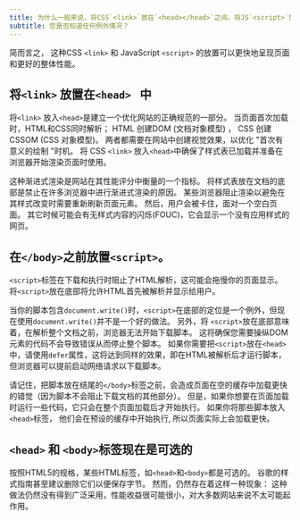 ```yaml
---
title: 为什么一般来说，将CSS`<link>`放在`<head></head>`之间，将JS`<script>`放在`<3>`之前是个好主意？
subtitle: 您是否知道任何例外情况？
---
```


简而言之， 这种CSS `<link>` 和 JavaScript `<script>` 的放置可以更快地呈现页面和更好的整体性能。

## 将`<link>` 放置在`<head> ` 中

将`<link>` 放入`<head>`是建立一个优化网站的正确规范的一部分。 当页面首次加载时，HTML和CSS同时解析； HTML 创建DOM (文档对象模型) ， CSS 创建CSSOM (CSS 对象模型)。 两者都需要在网站中创建视觉效果，以优化 "首次有意义的绘制 "时机。 将 CSS `<link>` 放入`<head>`中确保了样式表已加载并准备在浏览器开始渲染页面时使用。

这种渐进式渲染是网站在其性能评分中衡量的一个指标。 将样式表放在文档的底部是禁止在许多浏览器中进行渐进式渲染的原因。 某些浏览器阻止渲染以避免在其样式改变时需要重新刷新页面元素。 然后，用户会被卡住，面对一个空白页面。 其它时候可能会有无样式内容的闪烁(FOUC)，它会显示一个没有应用样式的网页。

## 在`</body>`之前放置`<script>`。

`<script>`标签在下载和执行时阻止了HTML解析，这可能会拖慢你的页面显示。 将`<script>`放在底部将允许HTML首先被解析并显示给用户。

当你的脚本包含`document.write()`时，`<script>`在底部的定位是一个例外，但现在使用`document.write()`并不是一个好的做法。 另外，将 `<script>`放在底部意味着，在解析整个文档之前，浏览器无法开始下载脚本。 这将确保您需要操纵DOM元素的代码不会导致错误从而停止整个脚本。 如果你需要把`<script>`放在`<head>`中，请使用`defer`属性，这将达到同样的效果，即在HTML被解析后才运行脚本，但浏览器可以提前启动网络请求以下载脚本。

请记住，把脚本放在结尾的`</body>`标签之前，会造成页面在空的缓存中加载更快的错觉（因为脚本不会阻止下载文档的其他部分）。 但是，如果你想要在页面加载时运行一些代码，它只会在整个页面加载后才开始执行。 如果你将那些脚本放入`<head>`标签， 他们会在预设的缓存中开始执行, 所以页面实际上会加载更快。

## `<head>` 和 `<body>`标签现在是可选的

按照HTML5的规格，某些HTML标签，如`<head>`和`<body>`都是可选的。 谷歌的样式指南甚至建议删除它们以便保存字节。 然而，仍然存在着这样一种现象： 这种做法仍然没有得到广泛采用，性能收益很可能很小，对大多数网站来说不太可能起作用。
